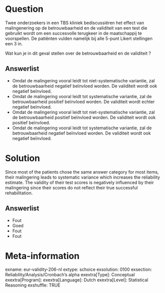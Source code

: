 Question
========
Twee onderzoekers in een TBS kliniek bediscussiëren het effect van malingenering op de betrouwbaarheid en de validiteit van een test die gebruikt wordt om een succesvolle terugkeer in de maatschappij te voorspellen. De patiënten vulden namelijk bij alle 5-punt Likert stellingen een 3 in.

Wat kun je in dit geval stellen over de betrouwbaarheid en de validiteit ?

Answerlist
----------
* Omdat de malingering vooral leidt tot niet-systematische variantie, zal de betrouwbaarheid negatief beïnvloed worden. De validiteit wordt ook negatief beïnvloed.
* Omdat de malingering vooral leidt tot systematische variantie, zal de betrouwbaarheid positief beïnvloed worden. De validiteit wordt echter negatief beïnvloed.
* Omdat de malingering vooral leidt tot niet-systematische variantie, zal de betrouwbaarheid positief beïnvloed worden. De validiteit wordt ook positief beïnvloed.
* Omdat de malingering vooral leidt tot systematische variantie, zal de betrouwbaarheid negatief beïnvloed worden. De validiteit wordt ook negatief beïnvloed.


Solution
========
Since most of the patients chose the same answer category for most items, their malingering leads to systematic variance which increases the reliability estimate. The validity of their test scores is negatively influenced by their malingering since their scores do not reflect their true successful rehabilitation.

Answerlist
----------
* Fout
* Goed
* Fout
* Fout


Meta-information
================
exname: eur-validity-206-nl
extype: schoice
exsolution: 0100
exsection: Reliability/Analysis/Cronbach's alpha
exextra[Type]: Conceptual
exextra[Program]: 
exextra[Language]: Dutch
exextra[Level]: Statistical Reasoning
exshuffle: TRUE